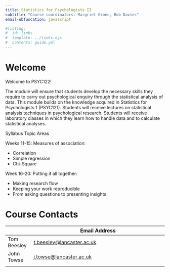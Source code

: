 ```yaml
---
title: Statistics for Psychologists II
subtitle: "Course coordinators: Margriet Groen, Rob Davies"
email-obfuscation: javascript

#listing:
#  id: links
#  template: ../links.ejs
#  contents: guide.yml
---
```


# Welcome

Welcome to PSYC122!

The module will ensure that students develop the necessary skills they require to carry out psychological enquiry through the statistical analysis of data. This module builds on the knowledge acquired in Statistics for Psychologists 1 (PSYC121). Students will receive lectures on statistical analysis techniques in psychological research. Students will receive laboratory classes in which they learn how to handle data and to calculate statistical analyses.

Syllabus Topic Areas

Weeks 11-15: Measures of association:

-	Correlation
-	Simple regression
-	Chi-Square

Week 16-20: Putting it all together:

-	Making research flow
- Keeping your work reproducible
- From asking questions to presenting insights




# Course Contacts

|             | Email Address                                                  |
|-------------|----------------------------------------------------------------|
| Tom Beesley | [t.beesley\@lancaster.ac.uk](mailto:t.beesley@lancaster.ac.uk) |
| John Towse  | [j.towse\@lancaster.ac.uk](mailto:j.towse@lancaster.ac.uk)     |
|             |                                                                |
